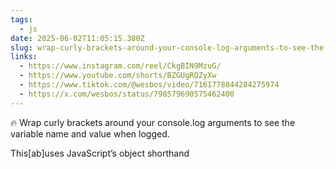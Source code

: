 ```yaml
---
tags:
  - js
date: 2025-06-02T11:05:15.380Z
slug: wrap-curly-brackets-around-your-console-log-arguments-to-see-the-variable-name-and-value
links:
  - https://www.instagram.com/reel/CkgBIN9MzuG/
  - https://www.youtube.com/shorts/BZGUgRQZyXw
  - https://www.tiktok.com/@wesbos/video/7161778044284275974
  - https://x.com/wesbos/status/798579690575462400
---
```


🔥 Wrap curly brackets around your console.log arguments to see the variable name and value when logged.

This[ab]uses JavaScript’s object shorthand
